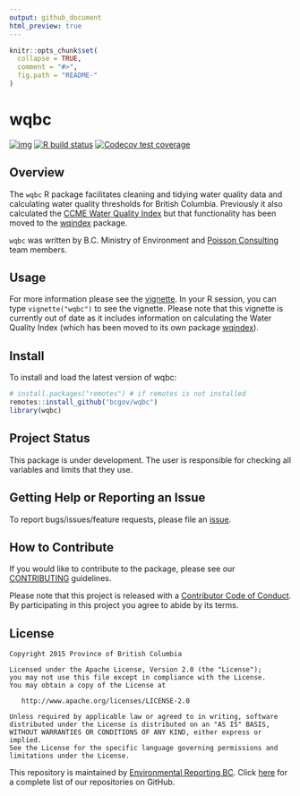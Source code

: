 ```yaml
---
output: github_document
html_preview: true
---
```


<!-- README.md is generated from README.Rmd. Please edit that file -->


```r
knitr::opts_chunk$set(
  collapse = TRUE,
  comment = "#>",
  fig.path = "README-"
)
```
# wqbc

<!-- badges: start -->
[![img](https://img.shields.io/badge/Lifecycle-Maturing-007EC6)](https://github.com/bcgov/repomountie/blob/master/doc/lifecycle-badges.md)
[![R build status](https://github.com/bcgov/wqbc/workflows/R-CMD-check/badge.svg)](https://github.com/bcgov/wqbc/actions)
[![Codecov test coverage](https://codecov.io/gh/bcgov/wqbc/branch/master/graph/badge.svg)](https://codecov.io/gh/bcgov/wqbc?branch=master)
<!-- badges: end -->

## Overview

The `wqbc` R package facilitates cleaning and tidying water quality data and calculating water quality thresholds for British Columbia.
Previously it also calculated the [CCME Water Quality Index](http://www.ccme.ca/en/resources/canadian_environmental_quality_guidelines/index.html) but that functionality has been moved to the [wqindex](https://github.com/bcgov/wqindex) package.

`wqbc` was written by B.C. Ministry of Environment and [Poisson Consulting](http://www.poissonconsulting.ca/) team members.

## Usage

For more information please see the [vignette](https://htmlpreview.github.com/?https://github.com/bcgov/wqbc/master/inst/doc/wqbc.html). 
In your R session, you can type `vignette("wqbc")` to see the vignette.
Please note that this vignette is currently out of date as it includes information on calculating the Water Quality Index (which has been moved to its own package [wqindex](https://github.com/bcgov/wqindex)).

## Install

To install and load the latest version of wqbc:

```r
# install.packages("remotes") # if remotes is not installed
remotes::install_github("bcgov/wqbc")
library(wqbc)
```

## Project Status

This package is under development.
The user is responsible for checking all variables and limits that they use.

## Getting Help or Reporting an Issue

To report bugs/issues/feature requests, please file an [issue](https://github.com/bcgov/wqbc/issues/).

## How to Contribute

If you would like to contribute to the package, please see our 
[CONTRIBUTING](CONTRIBUTING.md) guidelines.

Please note that this project is released with a [Contributor Code of Conduct](CODE_OF_CONDUCT.md). By participating in this project you agree to abide by its terms.

## License

    Copyright 2015 Province of British Columbia

    Licensed under the Apache License, Version 2.0 (the "License");
    you may not use this file except in compliance with the License.
    You may obtain a copy of the License at 

       http://www.apache.org/licenses/LICENSE-2.0

    Unless required by applicable law or agreed to in writing, software
    distributed under the License is distributed on an "AS IS" BASIS,
    WITHOUT WARRANTIES OR CONDITIONS OF ANY KIND, either express or implied.
    See the License for the specific language governing permissions and
    limitations under the License.
    
This repository is maintained by [Environmental Reporting BC](http://www2.gov.bc.ca/gov/content?id=FF80E0B985F245CEA62808414D78C41B).
Click [here](https://github.com/bcgov/EnvReportBC-RepoList) for a complete list of our repositories on GitHub.    
